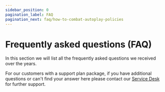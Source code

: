 ```yaml
---
sidebar_position: 0
pagination_label: FAQ
pagination_next: faq/how-to-combat-autoplay-policies
---
```


# Frequently asked questions (FAQ)

In this section we will list all the frequently asked questions we received over the years.

For our customers with a support plan package, if you have additional questions or can't find your answer here please contact our [Service Desk](https://opentelly.atlassian.net/servicedesk/customer/portal/1) for further support.


<FaqList />
